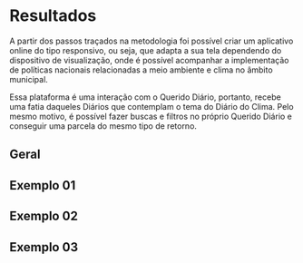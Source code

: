 # Resultados {#resultados}

 A partir dos passos traçados na metodologia foi possível criar um aplicativo online do tipo responsivo, ou seja, que adapta a sua tela dependendo do dispositivo de visualização, onde é possível acompanhar a implementação de políticas nacionais relacionadas a meio ambiente e clima no âmbito municipal.
 
 Essa plataforma é uma interação com o Querido Diário, portanto, recebe uma fatia daqueles Diários que contemplam o tema do Diário do Clima. Pelo mesmo motivo, é possível fazer buscas e filtros no próprio Querido Diário e conseguir uma parcela do mesmo tipo de retorno.


## Geral

## Exemplo 01

## Exemplo 02

## Exemplo 03


